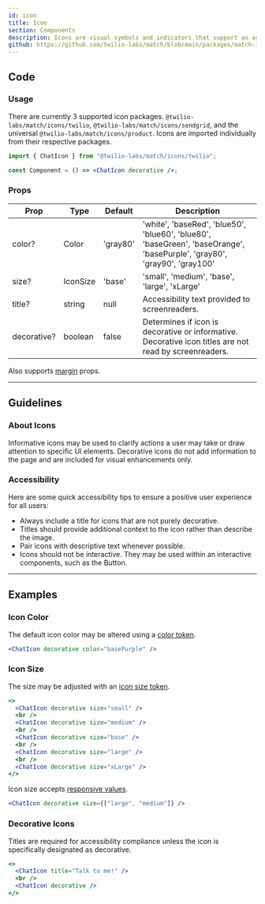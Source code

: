```yaml
---
id: icon
title: Icon
section: Components
description: Icons are visual symbols and indicators that support an action or function in an user interface. They can also be used to enhance or represent content.
github: https://github.com/twilio-labs/match/blob/main/packages/match-icons
---
```


## Code

### Usage

There are currently 3 supported icon packages. `@twilio-labs/match/icons/twilio`, `@twilio-labs/match/icons/sendgrid`, and the universal `@twilio-labs/match/icons/product`. Icons are imported individually from their respective packages.

```jsx
import { ChatIcon } from "@twilio-labs/match/icons/twilio";

const Component = () => <ChatIcon decorative />;
```

### Props

| Prop        | Type     | Default  | Description                                                                                                              |
| ----------- | -------- | -------- | ------------------------------------------------------------------------------------------------------------------------ |
| color?      | Color    | 'gray80' | 'white', 'baseRed', 'blue50', 'blue60', 'blue80', 'baseGreen', 'baseOrange', 'basePurple', 'gray80', 'gray90', 'gray100' |
| size?       | IconSize | 'base'   | 'small', 'medium', 'base', 'large', 'xLarge'                                                                             |
| title?      | string   | null     | Accessibility text provided to screenreaders.                                                                            |
| decorative? | boolean  | false    | Determines if icon is decorative or informative. Decorative icon titles are not read by screenreaders.                   |

Also supports [margin](/components/#margin-props) props.

---

## Guidelines

### About Icons

Informative icons may be used to clarify actions a user may take or draw attention to specific UI elements. Decorative icons do not add information to the page and are included for visual enhancements only.

### Accessibility

Here are some quick accessibility tips to ensure a positive user experience for all users:

- Always include a title for icons that are not purely decorative.
- Titles should provide additional context to the icon rather than describe the image.
- Pair icons with descriptive text whenever possible.
- Icons should not be interactive. They may be used within an interactive components, such as the Button.

---

## Examples

### Icon Color

The default icon color may be altered using a [color token](../design-tokens/tokens.mdx#colors).

```jsx live
<ChatIcon decorative color="basePurple" />
```

### Icon Size

The size may be adjusted with an [icon size token](../design-tokens/tokens.mdx#icon-sizes).

```jsx live
<>
  <ChatIcon decorative size="small" />
  <br />
  <ChatIcon decorative size="medium" />
  <br />
  <ChatIcon decorative size="base" />
  <br />
  <ChatIcon decorative size="large" />
  <br />
  <ChatIcon decorative size="xLarge" />
</>
```

Icon size accepts [responsive values](https://styled-system.com/responsive-styles#responsive-styles).

```jsx live
<ChatIcon decorative size={["large", "medium"]} />
```

### Decorative Icons

Titles are required for accessibility compliance unless the icon is specifically designated as decorative.

```jsx live
<>
  <ChatIcon title="Talk to me!" />
  <br />
  <ChatIcon decorative />
</>
```
